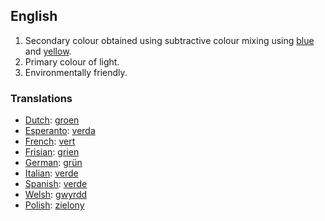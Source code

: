 ==English==

#Secondary colour obtained using subtractive colour mixing using [[blue]] and [[yellow]].
#Primary colour of light.
#Environmentally friendly.

===Translations===

* [[Dutch]]: [[groen]] 
* [[Esperanto]]: [[verda]]
* [[French]]: [[vert]]
* [[Frisian]]: [[grien]]
* [[German]]: [[grün]]
* [[Italian]]: [[verde]]
* [[Spanish]]: [[verde]]
* [[Welsh]]: [[gwyrdd]]
* [[Polish]]: [[zielony]]